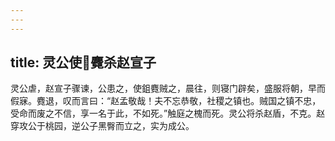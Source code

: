 ```yaml
---
---
---
```

title: 灵公使麑杀赵宣子
---


灵公虐，赵宣子骤谏，公患之，使鉏麑贼之，晨往，则寝门辟矣，盛服将朝，早而假寐。麑退，叹而言曰：“赵孟敬哉！夫不忘恭敬，社稷之镇也。贼国之镇不忠，受命而废之不信，享一名于此，不如死。”触庭之槐而死。灵公将杀赵盾，不克。赵穿攻公于桃园，逆公子黑臀而立之，实为成公。

